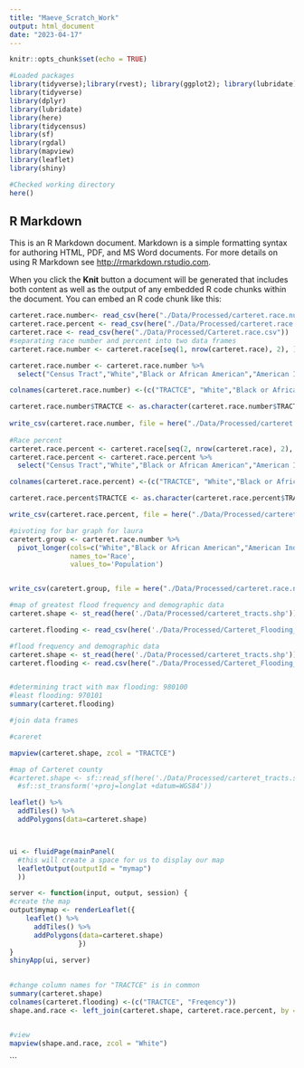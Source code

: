 ```yaml
---
title: "Maeve_Scratch_Work"
output: html_document
date: "2023-04-17"
---
```

```r
knitr::opts_chunk$set(echo = TRUE)

#Loaded packages
library(tidyverse);library(rvest); library(ggplot2); library(lubridate); library(here)
library(tidyverse)
library(dplyr)
library(lubridate)
library(here)
library(tidycensus)
library(sf)
library(rgdal)
library(mapview)
library(leaflet)
library(shiny)

#Checked working directory
here()
```

## R Markdown

This is an R Markdown document. Markdown is a simple formatting syntax for authoring HTML, PDF, and MS Word documents. For more details on using R Markdown see <http://rmarkdown.rstudio.com>.

When you click the **Knit** button a document will be generated that includes both content as well as the output of any embedded R code chunks within the document. You can embed an R code chunk like this:
```r
carteret.race.number<- read_csv(here("./Data/Processed/carteret.race.number.csv"))
carteret.race.percent <- read_csv(here("./Data/Processed/carteret.race.percent.csv"))
carteret.race <- read_csv(here("./Data/Processed/Carteret.race.csv"))
#separating race number and percent into two data frames
carteret.race.number <- carteret.race[seq(1, nrow(carteret.race), 2), ]

carteret.race.number <- carteret.race.number %>%
  select("Census Tract","White","Black or African American","American Indian and Alaska Native","Cherokee Tribal Grouping","Sioux Tribal Grouping","Asian")

colnames(carteret.race.number) <-(c("TRACTCE", "White","Black or African American","American Indian and Alaska Native","Cherokee Tribal Grouping","Sioux Tribal Grouping","Asian"))

carteret.race.number$TRACTCE <- as.character(carteret.race.number$TRACTCE)
 
write_csv(carteret.race.number, file = here("./Data/Processed/carteret.race.number.csv"))
 
#Race percent
carteret.race.percent <- carteret.race[seq(2, nrow(carteret.race), 2), ]
carteret.race.percent <- carteret.race.percent %>%
  select("Census Tract","White","Black or African American","American Indian and Alaska Native","Cherokee Tribal Grouping","Sioux Tribal Grouping","Asian")

colnames(carteret.race.percent) <-(c("TRACTCE", "White","Black or African American","American Indian and Alaska Native","Cherokee Tribal Grouping","Sioux Tribal Grouping","Asian"))

carteret.race.percent$TRACTCE <- as.character(carteret.race.percent$TRACTCE)

write_csv(carteret.race.percent, file = here("./Data/Processed/carteret.race.percent.csv"))

#pivoting for bar graph for laura
caretert.group <- carteret.race.number %>%
  pivot_longer(cols=c("White","Black or African American","American Indian and Alaska Native","Cherokee Tribal Grouping","Sioux Tribal Grouping","Asian",),
               names_to='Race',
               values_to='Population')


write_csv(caretert.group, file = here("./Data/Processed/carteret.race.number.pivoted.csv"))

```



```r
#map of greatest flood frequency and demographic data
carteret.shape <- st_read(here('./Data/Processed/carteret_tracts.shp'))

carteret.flooding <- read_csv(here('./Data/Processed/Carteret_Flooding_Processed.csv'))

#flood frequency and demographic data
carteret.shape <- st_read(here('./Data/Processed/carteret_tracts.shp'))
carteret.flooding <- read.csv(here("./Data/Processed/Carteret_Flooding_Processed.csv"))


#determining tract with max flooding: 980100
#least flooding: 970101
summary(carteret.flooding)

#join data frames

#careret

mapview(carteret.shape, zcol = "TRACTCE")

#map of Carteret county
#carteret.shape <- sf::read_sf(here('./Data/Processed/carteret_tracts.shp') %>%
  #sf::st_transform('+proj=longlat +datum=WGS84'))

leaflet() %>% 
  addTiles() %>% 
  addPolygons(data=carteret.shape)



ui <- fluidPage(mainPanel( 
  #this will create a space for us to display our map
  leafletOutput(outputId = "mymap") 
  ))

server <- function(input, output, session) {
#create the map
output$mymap <- renderLeaflet({
    leaflet() %>% 
      addTiles() %>% 
      addPolygons(data=carteret.shape)
                 })
}
shinyApp(ui, server)
  

#change column names for "TRACTCE" is in common
summary(carteret.shape)
colnames(carteret.flooding) <-(c("TRACTCE", "Freqency"))
shape.and.race <- left_join(carteret.shape, carteret.race.percent, by = "TRACTCE")


#view
mapview(shape.and.race, zcol = "White")

```
```
